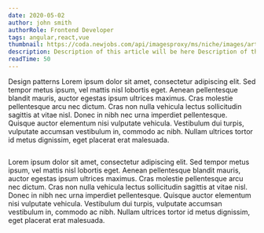 ```yaml
---
date: 2020-05-02
author: john smith
authorRole: Frontend Developer
tags: angular,react,vue
thumbnail: https://coda.newjobs.com/api/imagesproxy/ms/niche/images/articles/Mack/javascript.jpg
description: Description of this article will be here Description of this article wiof this article will be here Descriarticle will be here
readTime: 50
---
```


<Section>
  <XL>Design patterns</XL>
  <M>
    Lorem ipsum dolor sit amet, consectetur adipiscing elit. Sed tempor metus
    ipsum, vel mattis nisl lobortis eget. Aenean pellentesque blandit mauris,
    auctor egestas ipsum ultrices maximus. Cras molestie pellentesque arcu nec
    dictum. Cras non nulla vehicula lectus sollicitudin sagittis at vitae nisl.
    Donec in nibh nec urna imperdiet pellentesque. Quisque auctor elementum nisi
    vulputate vehicula. Vestibulum dui turpis, vulputate accumsan vestibulum in,
    commodo ac nibh. Nullam ultrices tortor id metus dignissim, eget placerat
    erat malesuada.
  </M>
  <Code description="Example of React code snippet">
    <deckgo-highlight-code src="https://raw.githubusercontent.com/polubis/ProjectManagementApp/master/src/consts.ts"></deckgo-highlight-code>
  </Code>
</Section>

<Summary>
  <M>
    Lorem ipsum dolor sit amet, consectetur adipiscing elit. Sed tempor metus
    ipsum, vel mattis nisl lobortis eget. Aenean pellentesque blandit mauris,
    auctor egestas ipsum ultrices maximus. Cras molestie pellentesque arcu nec
    dictum. Cras non nulla vehicula lectus sollicitudin sagittis at vitae nisl.
    Donec in nibh nec urna imperdiet pellentesque. Quisque auctor elementum nisi
    vulputate vehicula. Vestibulum dui turpis, vulputate accumsan vestibulum in,
    commodo ac nibh. Nullam ultrices tortor id metus dignissim, eget placerat
    erat malesuada.
  </M>
</Summary>
